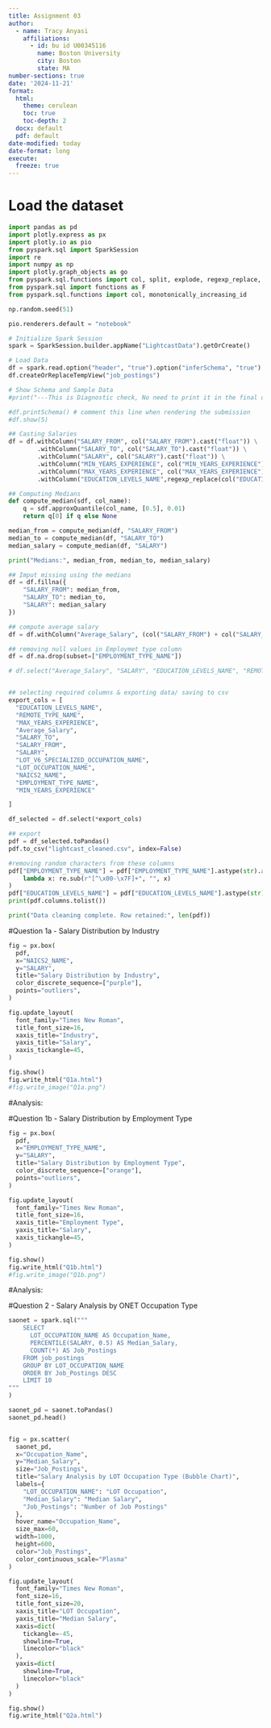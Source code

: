 ```yaml
---
title: Assignment 03
author:
  - name: Tracy Anyasi
    affiliations:
      - id: bu id U00345116
        name: Boston University
        city: Boston
        state: MA
number-sections: true
date: '2024-11-21'
format:
  html:
    theme: cerulean
    toc: true
    toc-depth: 2
  docx: default
  pdf: default
date-modified: today
date-format: long
execute: 
  freeze: true
---
```


# Load the dataset

```python
import pandas as pd
import plotly.express as px
import plotly.io as pio
from pyspark.sql import SparkSession
import re
import numpy as np
import plotly.graph_objects as go
from pyspark.sql.functions import col, split, explode, regexp_replace, transform, when
from pyspark.sql import functions as F
from pyspark.sql.functions import col, monotonically_increasing_id

np.random.seed(51)

pio.renderers.default = "notebook"

# Initialize Spark Session
spark = SparkSession.builder.appName("LightcastData").getOrCreate()

# Load Data
df = spark.read.option("header", "true").option("inferSchema", "true").option("multiLine","true").option("escape", "\"").csv("data/lightcast_job_postings.csv")
df.createOrReplaceTempView("job_postings")

# Show Schema and Sample Data
#print("---This is Diagnostic check, No need to print it in the final doc---")

#df.printSchema() # comment this line when rendering the submission
#df.show(5)


```

```python
## Casting Salaries
df = df.withColumn("SALARY_FROM", col("SALARY_FROM").cast("float")) \
        .withColumn("SALARY_TO", col("SALARY_TO").cast("float")) \
        .withColumn("SALARY", col("SALARY").cast("float")) \
        .withColumn("MIN_YEARS_EXPERIENCE", col("MIN_YEARS_EXPERIENCE").cast("float")) \
        .withColumn("MAX_YEARS_EXPERIENCE", col("MAX_YEARS_EXPERIENCE").cast("float")) \
        .withColumn("EDUCATION_LEVELS_NAME",regexp_replace(col("EDUCATION_LEVELS_NAME"), r"[\n\r]", "")) \

## Computing Medians
def compute_median(sdf, col_name):
    q = sdf.approxQuantile(col_name, [0.5], 0.01)
    return q[0] if q else None

median_from = compute_median(df, "SALARY_FROM")
median_to = compute_median(df, "SALARY_TO")
median_salary = compute_median(df, "SALARY")

print("Medians:", median_from, median_to, median_salary)

## Imput missing using the medians
df = df.fillna({
    "SALARY_FROM": median_from,
    "SALARY_TO": median_to,
    "SALARY": median_salary
})

## compute average salary
df = df.withColumn("Average_Salary", (col("SALARY_FROM") + col("SALARY_TO"))/2)

## removing null values in Employmet type column
df = df.na.drop(subset=["EMPLOYMENT_TYPE_NAME"])

# df.select("Average_Salary", "SALARY", "EDUCATION_LEVELS_NAME", "REMOTE_TYPE_NAME", "MAX_YEARS_EXPERIENCE", "LOT_V6_SPECIALIZED_OCCUPATION_NAME").show(5, truncate=False)


## selecting required columns & exporting data/ saving to csv
export_cols = [
  "EDUCATION_LEVELS_NAME",
  "REMOTE_TYPE_NAME",
  "MAX_YEARS_EXPERIENCE",
  "Average_Salary",
  "SALARY_TO",
  "SALARY_FROM",
  "SALARY",
  "LOT_V6_SPECIALIZED_OCCUPATION_NAME",
  "LOT_OCCUPATION_NAME",
  "NAICS2_NAME",
  "EMPLOYMENT_TYPE_NAME",
  "MIN_YEARS_EXPERIENCE"

]

df_selected = df.select(*export_cols)

## export
pdf = df_selected.toPandas()
pdf.to_csv("lightcast_cleaned.csv", index=False)

#removing random characters from these columns
pdf["EMPLOYMENT_TYPE_NAME"] = pdf["EMPLOYMENT_TYPE_NAME"].astype(str).apply(
    lambda x: re.sub(r"[^\x00-\x7F]+", "", x)
)
pdf["EDUCATION_LEVELS_NAME"] = pdf["EDUCATION_LEVELS_NAME"].astype(str).str.replace(r"[\n\r\\\"\[\]]", "", regex=True)
print(pdf.columns.tolist())

print("Data cleaning complete. Row retained:", len(pdf))

```

#Question 1a - Salary Distribution by Industry
```python
fig = px.box(
  pdf,
  x="NAICS2_NAME",
  y="SALARY",
  title="Salary Distribution by Industry",
  color_discrete_sequence=["purple"],
  points="outliers",
)

fig.update_layout(
  font_family="Times New Roman",
  title_font_size=16,
  xaxis_title="Industry",
  yaxis_title="Salary",
  xaxis_tickangle=45,
)

fig.show()
fig.write_html("Q1a.html")
#fig.write_image("Q1a.png")

```
#Analysis: 

#Question 1b - Salary Distribution by Employment Type
```python
fig = px.box(
  pdf,
  x="EMPLOYMENT_TYPE_NAME",
  y="SALARY",
  title="Salary Distribution by Employment Type",
  color_discrete_sequence=["orange"],
  points="outliers",
)

fig.update_layout(
  font_family="Times New Roman",
  title_font_size=16,
  xaxis_title="Employment Type",
  yaxis_title="Salary",
  xaxis_tickangle=45,
)

fig.show()
fig.write_html("Q1b.html")
#fig.write_image("Q1b.png")

```
#Analysis: 

<!-- #Question 2 - Salary Analysis by ONET Occupation Type
```python
#aggregate data by median salary for each occupation (saonet)

saonet = pdf.groupby("LOT_OCCUPATION_NAME").agg(
    median_salary=("SALARY", "median"),  # median salary
    job_count=("SALARY", "count")        # number of postings
).reset_index()

fig = px.scatter(
  saonet,
  x="LOT_OCCUPATION_NAME",
  y="median_salary",
  size="job_count",
  size_max=60,
  color_continuous_scale=["plasma"],
  title="Salary Analysis by Occupation"
)

fig.update_layout(
  font_family="Times New Roman",
  title_font_size=16,
  xaxis_title="Occupation",
  yaxis_title="Median Salary",
  xaxis_tickangle=45,
)

fig.show()
fig.write_html("Q2.html")
#fig.write_image("Q2.png")

```
#Analysis:  -->




#Question 2 - Salary Analysis by ONET Occupation Type
```python

saonet = spark.sql("""
    SELECT
      LOT_OCCUPATION_NAME AS Occupation_Name,
      PERCENTILE(SALARY, 0.5) AS Median_Salary,
      COUNT(*) AS Job_Postings
    FROM job_postings
    GROUP BY LOT_OCCUPATION_NAME
    ORDER BY Job_Postings DESC
    LIMIT 10
"""
)

saonet_pd = saonet.toPandas()
saonet_pd.head()


fig = px.scatter(
  saonet_pd,
  x="Occupation_Name",
  y="Median_Salary",
  size="Job_Postings",
  title="Salary Analysis by LOT Occupation Type (Bubble Chart)",
  labels={
    "LOT_OCCUPATION_NAME": "LOT Occupation",
    "Median_Salary": "Median Salary",
    "Job_Postings": "Number of Job Postings"
  },
  hover_name="Occupation_Name",
  size_max=60,
  width=1000,
  height=600,
  color="Job_Postings",
  color_continuous_scale="Plasma"
)

fig.update_layout(
  font_family="Times New Roman",
  font_size=16,
  title_font_size=20,
  xaxis_title="LOT Occupation",
  yaxis_title="Median Salary",
  xaxis=dict(
    tickangle=-45,
    showline=True,
    linecolor="black"
  ),
  yaxis=dict(
    showline=True,
    linecolor="black"
  )
)

fig.show()
fig.write_html("Q2a.html")
```






<!-- #Question 3
```python
import pandas as pd
import plotly.express as px

# Map education levels into groups
edu_mapping = {
    'GED': 'Associate or Lower',
    'Associate': 'Associate or Lower',
    'No Education Listed': 'Associate or Lower',
    "Bachelor's": 'Bachelor',
    "Master's": 'Master',
    'PhD': 'PhD',
    'Doctorate': 'PhD',
    'Professional Degree': 'PhD'
}

df['EDU_GROUP'] = df['EDU_GROUP'].map(edu_mapping)

# Plot scatter for each education group
for edu in df['EDU_GROUP'].unique():
    subset = df[df['EDU_GROUP'] == edu]
    
    fig = px.scatter(
        subset,
        x='MAX_YEARS_EXPERIENCE',
        y='AVERAGE_SALARY',
        color='LOT_V6_SPECIALIZED_OCCUPATION_NAME',
        hover_data=['LOT_V6_SPECIALIZED_OCCUPATION_NAME', 'MAX_YEARS_EXPERIENCE', 'AVERAGE_SALARY'],
        title=f'Salary vs Experience for {edu} Degrees',
        labels={
            'MAX_YEARS_EXPERIENCE': 'Years of Experience',
            'AVERAGE_SALARY': 'Average Salary'
        }
    )
    
    fig.update_layout(
        font_family="Times New Roman",
        title_font_size=16,
        yaxis=dict(tickprefix="$")
    )
    
    fig.show()
    fig.write_html(f"Salary_vs_Experience_{edu.replace(' ', '_')}.html")
 
``` -->
